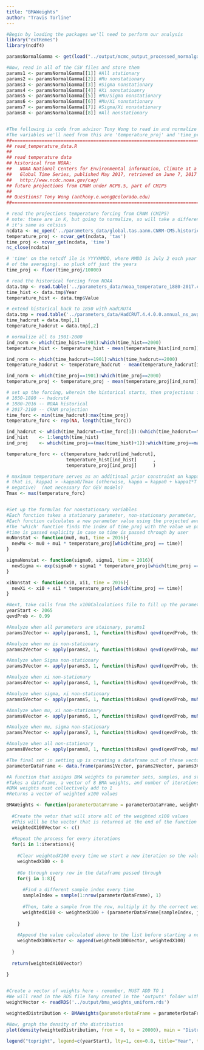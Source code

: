 ---
title: "BMAWeights"
author: "Travis Torline"
---

```{r}
#Begin by loading the packages we'll need to perform our analysis
library("extRemes")
library(ncdf4)

paramsNormalGamma <- get(load("../output/mcmc_output_processed_normalgamma_12Jun2019.RData"))

#Now, read in all of the CSV files and store them
params1 <- paramsNormalGamma[[1]] #All stationary
params2 <- paramsNormalGamma[[2]] #Mu nonstationary
params3 <- paramsNormalGamma[[3]] #Sigma nonstationary
params4 <- paramsNormalGamma[[4]] #Xi nonstatioanry
params5 <- paramsNormalGamma[[5]] #Mu/Sigma nonstationary
params6 <- paramsNormalGamma[[6]] #Mu/Xi nonstationary
params7 <- paramsNormalGamma[[7]] #Sigma/Xi nonstationary
params8 <- paramsNormalGamma[[8]] #All nonstationary


#The following is code from advisor Tony Wong to read in and normalize historical temperature data from NOAA
#The variables we'll need from this are 'temperature_proj' and 'time_proj'
##=============================================================================
## read_temperature_data.R
##
## read temperature data
## historical from NOAA:
##   NOAA National Centers for Environmental information, Climate at a Glance:
##   Global Time Series, published May 2017, retrieved on June 7, 2017 from
##   http://www.ncdc.noaa.gov/cag/
## future projections from CRNM under RCP8.5, part of CMIP5
##
## Questions? Tony Wong (anthony.e.wong@colorado.edu)
##=============================================================================

# read the projections temperature forcing from CRNM (CMIP5)
# note: these are in K, but going to normalize, so will take a difference and
# it's same as celsius
ncdata <- nc_open('../parameters_data/global.tas.aann.CNRM-CM5.historical+rcp85.r1i1p1.18500101-21001231.nc')
temperature_proj <- ncvar_get(ncdata, 'tas')
time_proj <- ncvar_get(ncdata, 'time')
nc_close(ncdata)

# 'time' on the netcdf ile is YYYYMMDD, where MMDD is July 2 each year (becuase
# of the averaging). so pluck off just the years
time_proj <- floor(time_proj/10000)

# read the historical forcing from NOAA
data.tmp <- read.table('../parameters_data/noaa_temperature_1880-2017.csv', header = TRUE, sep=',')
time_hist <- data.tmp$Year
temperature_hist <- data.tmp$Value

# extend historical back to 1850 with HadCRUT4
data.tmp = read.table('../parameters_data/HadCRUT.4.4.0.0.annual_ns_avg.txt')
time_hadcrut = data.tmp[,1]
temperature_hadcrut = data.tmp[,2]

# normalize all to 1901-2000
ind_norm <- which(time_hist==1901):which(time_hist==2000)
temperature_hist <- temperature_hist - mean(temperature_hist[ind_norm])

ind_norm <- which(time_hadcrut==1901):which(time_hadcrut==2000)
temperature_hadcrut <- temperature_hadcrut - mean(temperature_hadcrut[ind_norm])

ind_norm <- which(time_proj==1901):which(time_proj==2000)
temperature_proj <- temperature_proj - mean(temperature_proj[ind_norm])

# set up the forcing, wherein the historical starts, then projections finish
# 1850-1880 -- hadcrut4
# 1880-2016 -- NOAA historical
# 2017-2100 -- CRNM projection
time_forc <- min(time_hadcrut):max(time_proj)
temperature_forc <- rep(NA, length(time_forc))

ind_hadcrut <- which(time_hadcrut==time_forc[1]):(which(time_hadcrut==time_hist[1])-1)
ind_hist    <- 1:length(time_hist)
ind_proj    <- which(time_proj==(max(time_hist)+1)):which(time_proj==max(time_forc))

temperature_forc <- c(temperature_hadcrut[ind_hadcrut],
                      temperature_hist[ind_hist]      ,
                      temperature_proj[ind_proj]      )

# maximum temperature serves as an additinoal prior constraint on kappa0, kappa1
# that is, kappa1 > -kappa0/Tmax (otherwise, kappa = kappa0 + kappa1*T might be
# negative)  (not necessary for GEV models)
Tmax <- max(temperature_forc)


#Set up the formulas for nonstationary variables
#Each function takes a stationary parameter, non-stationary parameter, and time as inputs
#Each function calculates a new parameter value using the projected average temperature
#The 'which' function finds the index of time_proj with the value we pass through
#time is passed explicity in case no time is passed through by user
muNonstat <- function(mu0, mu1, time = 2016){
  newMu <- mu0 + mu1 * temperature_proj[which(time_proj == time)]
}

sigmaNonstat <- function(sigma0, sigma1, time = 2016){
  newSigma <- exp(sigma0 + sigma1 * temperature_proj[which(time_proj == time)])
}

xiNonstat <- function(xi0, xi1, time = 2016){
  newXi <- xi0 + xi1 * temperature_proj[which(time_proj == time)]
}
```

```{r}
#Next, take calls from the x100Calculations file to fill up the parameter vectors
yearStart <- 2065
qevdProb <- 0.99

#Analyze when all parameters are staionary, params1
params1Vector <- apply(params1, 1, function(thisRow) qevd(qevdProb, thisRow["mu"], thisRow["sigma"], thisRow["xi"]))

#Analyze when mu is non-stationary
params2Vector <- apply(params2, 1, function(thisRow) qevd(qevdProb, muNonstat(thisRow["mu0"], thisRow["mu1"], yearStart), thisRow["sigma"], thisRow["xi"]))

#Analyze when Sigma non-stationary
params3Vector <- apply(params3, 1, function(thisRow) qevd(qevdProb, thisRow["mu"], sigmaNonstat(thisRow["sigma0"], thisRow["sigma1"], yearStart), thisRow["xi"]))

#Analyze when xi non-stationary
params4Vector <- apply(params4, 1, function(thisRow) qevd(qevdProb, thisRow["mu"], thisRow["sigma"], xiNonstat(thisRow["xi0"], thisRow["xi1"], yearStart)))

#Analyze when sigma, xi non-stationary
params5Vector <- apply(params5, 1, function(thisRow) qevd(qevdProb, muNonstat(thisRow["mu0"], thisRow["mu1"], yearStart), sigmaNonstat(thisRow["sigma0"], thisRow["sigma1"], yearStart), thisRow["xi"]))

#Analyze when mu, xi non-stationary
params6Vector <- apply(params6, 1, function(thisRow) qevd(qevdProb, muNonstat(thisRow["mu0"], thisRow["mu1"], yearStart), thisRow["sigma"], xiNonstat(thisRow["xi0"], thisRow["xi1"], yearStart)))

#Analyze when mu, sigma non-stationary
params7Vector <- apply(params7, 1, function(thisRow) qevd(qevdProb, thisRow["mu"], sigmaNonstat(thisRow["sigma0"], thisRow["sigma1"], yearStart), xiNonstat(thisRow["xi0"], thisRow["xi1"], yearStart)))

#Analyze when all non-stationary
params8Vector <- apply(params8, 1, function(thisRow) qevd(qevdProb, muNonstat(thisRow["mu0"], thisRow["mu1"], yearStart), sigmaNonstat(thisRow["sigma0"], thisRow["sigma1"], yearStart), xiNonstat(thisRow["xi0"], thisRow["xi1"], yearStart)))

#The final set in setting up is creating a dataframe out of these vectors
parameterDataFrame <- data.frame(params1Vector, params2Vector, params3Vector, params4Vector, params5Vector, params6Vector, params7Vector, params8Vector)
```

```{r}
#A function that assigns BMA weights to parameter sets, samples, and stores the weighted values for graphing
#Takes a dataframe, a vector of 8 BMA weights, and number of iterations as an input
#BMA weights must collectively add to 1
#Returns a vector of weighted x100 values

BMAWeights <- function(parameterDataFrame = parameterDataFrame, weightVector, iterations = 10000){
  
  #Create the vetor that will store all of the weighted x100 values
  #This will be the vector that is returned at the end of the function
  weightedX100Vector <- c()
  
  #Repeat the process for every iterations
  for(i in 1:iterations){
    
    #Clear weightedX100 every time we start a new iteration so the values don't compound
    weightedX100 <- 0
    
    #Go through every row in the dataframe passed through
    for(j in 1:8){
      
      #Find a different sample index every time
      sampleIndex = sample(1:nrow(parameterDataFrame), 1)
      
      #Then, take a sample from the row, multiply it by the correct weight, and add on to the weighted value
      weightedX100 <- weightedX100 + (parameterDataFrame[sampleIndex, j] * weightVector[j])
      
    }
    
    #Append the value calculated above to the list before starting a new iteration
    weightedX100Vector <- append(weightedX100Vector, weightedX100)
    
  }
  
  return(weightedX100Vector)
  
}


#Create a vector of weights here - remember, MUST ADD TO 1
#We will read in the RDS file Tony created in the 'outputs' folder with his BMA weights
weightVector <- readRDS('../output/bma_weights_uniform.rds')

weightedDistribution <- BMAWeights(parameterDataFrame = parameterDataFrame, weightVector = weightVector, iterations = 10000)

#Now, graph the density of the distribution
plot(density(weightedDistribution, from = 0, to = 20000), main = "Distribution of Weighted x100 Values Over Time", xlab = "Sea Level [mm]", ylab = "Density")

legend("topright", legend=c(yearStart), lty=1, cex=0.8, title="Year", text.font=4, bg='lightblue')
```

